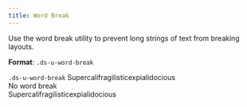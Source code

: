 ```yaml
---
title: Word Break
---
```


Use the word break utility to prevent long strings of text from breaking layouts.

**Format**: `.ds-u-word-break`

 <EmbeddedExample id="1">
  <section class="ds-l-container example-grid">
    <div class="ds-l-row">
      <div class="ds-l-col--2 ds-u-word-break">
        <code class="ds-u-margin-bottom--2 ds-u-fill--transparent">.ds-u-word-break</code>
        Supercalifragilisticexpialidocious
      </div>
      <div class="ds-l-col--2">
        <div class="ds-u-margin-bottom--2">No word break</div>
        Supercalifragilisticexpialidocious
      </div>
    </div>
  </section>
</EmbeddedExample>
